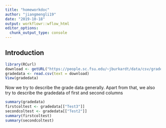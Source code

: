 ```yaml
---
title: "homeworkdoc"
author: "jiangmengli19"
date: "2019-10-18"
output: workflowr::wflow_html
editor_options:
  chunk_output_type: console
---
```


## Introduction

```r
library(RCurl)
download <- getURL("https://people.sc.fsu.edu/~jburkardt/data/csv/grades.csv")
gradedata <- read.csv(text = download)
View(gradedata)
```

Now we try to describe the grade data generally.
Apart from that, we also try to describe the gradedata of first and second columns
```r
summary(gradedata)
firstcoltest <- gradedata[["Test3"]]
secondcoltest <- gradedata[["Test2"]]
summary(firstcoltest)
summary(secondcoltest)
```

